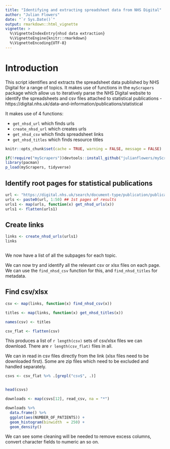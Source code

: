 ```yaml
---
title: "Identifying and extracting spreadsheet data from NHS Digital"
author: "Julian Flowers"
date: "`r Sys.Date()`"
output: rmarkdown::html_vignette
vignette: >
  %\VignetteIndexEntry{nhsd data extraction}
  %\VignetteEngine{knitr::rmarkdown}
  %\VignetteEncoding{UTF-8}
---
```


# Introduction

This script identifies and extracts the spreadsheet data published by NHS Digital for a range of topics. It makes use of functions in the `myScrapers` package which allow us to iteratively parse the NHS Digital website to identify the spreadsheets and csv files attached to statistical publications - https://digital.nhs.uk/data-and-information/publications/statistical


It makes use of 4 functions:

* `get_nhsd_url` which finds urls
* `create_nhsd_url` which creates urls 
* `get_nhsd_csv` which finds spreadsheet links
* `get_nhsd_titles` which finds resource titles



```r

knitr::opts_chunk$set(cache = TRUE, warning = FALSE, message = FALSE)

if(!require("myScrapers"))devtools::install_github("julianflowers/myScrapers")
library(pacman)
p_load(myScrapers, tidyverse)

```


## Identify root pages for statistical publications

```r

url <- "https://digital.nhs.uk/search/document-type/publication/publicationStatus/true?page="
urls <- paste0(url, 1:50) ## 1st pages of results
urls1 <- map(urls, function(x) get_nhsd_urls(x))
urls1 <- flatten(urls1)

```


## Create links

```r

links <- create_nhsd_urls(urls1)
links



```


We now have a list of all the subpages for each topic.

We can now try and identify all the relevant csv or xlsx files on each page. We can use the `find_nhsd_csv` function for this, and `find_nhsd_titles`  for metadata.

## Find csv/xlsx

```r

csv <- map(links, function(x) find_nhsd_csv(x))

titles <- map(links, function(x) get_nhsd_titles(x))

names(csv) <- titles

csv_flat <- flatten(csv)

```

This produces a list of `r length(csv)` sets of csv/xlsx files we can download. There are `r length(csv_flat)` files in all.

We can in read in csv files directly from the link (xlsx files need to be downloaded first). Some are zip files which need to be excluded and handled separately.

```r
csvs <- csv_flat %>% .[grepl("csv$", .)] 


head(csvs)

```


```r
downloads <- map(csvs[12], read_csv, na = "*")

downloads %>%
  data.frame() %>%
  ggplot(aes(NUMBER_OF_PATIENTS)) +
  geom_histogram(binwidth  = 250) +
  geom_density()

```

We can see some cleaning will be needed to remove excess columns, convert character fields to numeric an so on.


